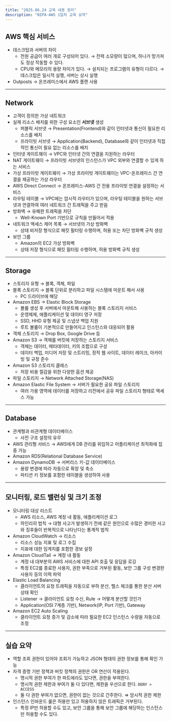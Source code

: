 ```yaml
---
title: "2025.06.24 교육 내용 정리"
description: "NIPA-AWS 1일차 교육 요약"
---
```


## AWS 핵심 서비스

- 데스크탑과 서버의 차이
  - 전원 공급이 여러 개로 구성되어 있다.
    → 전력 소모량이 많으며, 하나가 망가져도 정상 작동할 수 있다.
  - CPU와 메모리의 용량 차이가 있다.
    → 설치되는 프로그램의 유형이 다르다.
    → 데스크탑은 일시적 실행, 서버는 상시 실행
- Outposts → 온프레미스에서 AWS 플랜 사용

---

## Network

- 고객이 정의한 가상 네트워크
- 실제 리소스 배치를 위한 구성 요소인 **서브넷** 생성
  - 퍼블릭 서브넷 → Presentation(Frontend)와 같이 인터넷과 통신이 필요한 리소스를 배치
  - 프라이빗 서브넷 → Application(Backend), Database와 같이 인터넷과 직접적인 통신이 필요 없는 리소스를 배치
- 인터넷 게이트웨이 → VPC와 인터넷 간의 연결을 지원하는 라우터
- NAT 게이트웨이 → 프라이빗 서브넷의 인스턴스가 VPC 외부와 연결할 수 있게 하는 서비스
- 가상 프라이빗 게이트웨이 → 가상 프라이빗 게이트웨이는 VPC-온프레미스 간 연결을 제공하는 가상 라우터
- AWS Direct Connect → 온프레미스-AWS 간 전용 프라이빗 연결을 설정하는 서비스
- 라우팅 테이블 → VPC에는 암시적 라우터가 있으며, 라우팅 테이블을 원하는 서브넷과 연결하여 여러 네트워크 간 트래픽을 주고 받음
- 방화벽 → 유해한 트래픽을 차단
  - Well-Known Port 기반으로 규칙을 만들어서 적용
- 네트워크 액세스 제어 목록 → 서브넷의 가상 방화벽
  - 상태 비저장 형식으로 패킷 필터링 수행하며, 허용 또는 차단 방화벽 규칙 생성
- 보안 그룹
  - Amazon의 EC2 가상 방화벽
  - 상태 저장 형식으로 패킷 필터링 수행하며, 허용 방화벽 규칙 생성

---

## Storage

- 스토리지 유형 → 블록, 객체, 파일
- 블록 스토리지 → 블록 단위로 분리하고 파일 시스템에 마운트 해서 사용
  - PC 드라이브에 해당
- Amazon EBS → Elastic Block Storage
  - 볼륨 생성 후 서버에서 마운트해 사용하는 블록 스토리지 서비스
  - 운영체제, 애플리케이션 및 데이터 영구 저장
  - SSD, HHD 유형 제공 및 스냅샷 백업 지원
  - 루트 볼륨이 기본적으로 만들어지고 인스턴스와 대응되어 활용
- 객체 스토리지 → Drop Box, Google Drive 등
- Amazon S3 → 객체를 버킷에 저장하는 스토리지 서비스
  - 객체는 데이터, 메타데이터, 키의 조합으로 구성
  - 데이터 백업, 미디어 저장 및 스트리밍, 정적 웹 사이트, 데이터 레이크, 아카이빙 및 규정 준수
- Amazon S3 스토리지 클래스
  - 저장 비용 절감을 위한 다양한 옵션 제공
- 파일 스토리지 → Network Attached Storage(NAS)
- Amazon Elastic File System → 서버가 필요한 공유 파일 스토리지
  - 여러 가용 영역에 데이터를 저장하고 리전에서 공유 파일 스토리지 형태로 액세스 가능

---

## Database

- 관계형과 비관계형 데이터베이스
  - 사전 구조 설정의 유무
- AWS 관리형 서비스 → AWS에게 DB 관리를 위임하고 어플리케이션 최적화에 집중 가능
- Amazon RDS(Relational Database Service)
- Amazon DynamoDB → 서버리스 키-값 데이터베이스
  - 용량 변경에 따라 자동으로 확장 및 축소
  - 파티션 키 정보를 포함한 테이블을 생성하여 사용

---

## 모니터링, 로드 밸런싱 및 크기 조정

- 모니터링 대상 리스트
  - AWS 리소스, AWS 계정 내 활동, 애플리케이션 로그
  - 하인리히 법칙 → 대형 사고가 발생하기 전에 같은 원인으로 수많은 경미한 사고와 징후들이 반복적으로 나타난다는 통계적 법칙
- Amazon CloudWatch → 리소스
  - 리소스 성능 지표 및 로그 수집
  - 지표에 대한 임계치를 포함한 경보 설정
- Amazon CloudTail → 계정 내 활동
  - 계정 내 대부분의 AWS 서비스에 대한 API 호출 및 응답을 로깅
  - 특정 EC2를 종료한 사용자, 권한 부족으로 거부된 활동, 보안 그룹 구성 변경한 사용자 등의 이력 파악
- Elastic Load Balancing
  - 클라이언트의 요청 트래픽을 자동으로 부하 분산, 헬스 체크를 통한 분산 서버 상태 확인
  - Listener → 클라이언트 요청 수신, Rule → 어떻게 분산할 것인가
  - Application(OSI 7계층 기반), Network(IP, Port 기반), Gateway
- Amazon EC2 Auto Scaling
  - 클라이언트 요청 증가 및 감소에 따라 필요한 EC2 인스턴스 수량을 자동으로 조정

---

## 실습 요약

- 역할 조회 권한이 있어야 조회가 가능하고 JSON 형태의 권한 정보를 통해 확인 가능
- 자격 증명 기반 정책과 버킷 정책의 권한은 OR 연산이 적용된다.
  - 명시적 권한 부여가 한 파트에라도 있다면, 권한을 부여한다.
  - 명시적 권한 제한과 부여가 둘 다 있다면, 제한을 우선으로 한다. `DENY > ACCESS`
  - 둘 다 권한 부여가 없으면, 권한이 없는 것으로 간주한다. ⇒ 암시적 권한 제한
- 인스턴스 인바운드 룰은 허용만 있고 허용하지 않은 트래픽은 거부된다.
  - 특정 IP만 허용할 수도 있고, 보안 그룹을 통해 보안 그룹에 해당하는 인스턴스만 허용할 수도 있다.
